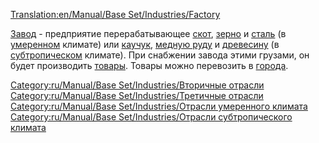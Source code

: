 [[Translation:en/Manual/Base Set/Industries/Factory]]


{{ru/Manual/Base Set/Industries/Промышленность| имя=Завод
| Изображение=en/Manual/Base Set/Industries/Factory.png
| Климат=[[ru/Manual/Климат#umerennyi|Умеренный]], [[ru/Manual/Климат#subtropicheskii|Субтропический]]
| Принимает=[[ru/Manual/Base Set/Cargos/Скот|скот]], [[ru/Manual/Base Set/Cargos/Зерно|зерно]], [[ru/Manual/Base Set/Cargos/Сталь|сталь]] (умеренный),<br/> [[ru/Manual/Base Set/Cargos/Каучук|каучук]], [[ru/Manual/Base Set/Cargos/Медная руда|медная руда]], [[ru/Manual/Base Set/Cargos/Древесина|древесина]] (субтропический)
| Производит=[[ru/Manual/Base Set/Cargos/Товары|товары]]
| Примечания=отсутствует в [[ru/Manual/Климат#subarkticheskii|субарктическом]] климате и [[ru/Manual/Климат#igrushechnyi-mir|игрушечном мире]]
}}

{{en/Navbox|navbar = off
|state = off      

|name  = Name 
|title = [[ru/Manual/Промышленность]] 

|group1 = [[ru/Manual/Климат]]
|list1  = {{en/Nowrap begin}} [[ru/Manual/Base Set/Industries/Банк]] {{en/·w}} [[ru/Manual/Base Set/Industries/Завод]] {{en/·w}} [[ru/Manual/Base Set/Industries/Лес]] {{en/·w}} [[ru/Manual/Base Set/Industries/Лесопилка]] {{en/·w}} [[ru/Manual/Base Set/Industries/Нефтезавод]] {{en/·w}} [[ru/Manual/Base Set/Industries/Нефтяная платформа]] {{en/·w}} [[ru/Manual/Base Set/Industries/Нефтяная скважина]] {{en/·w}} [[ru/Manual/Base Set/Industries/Сталелитейный завод]] {{en/·w}} [[ru/Manual/Base Set/Industries/Угольная шахта]] {{en/·w}} [[ru/Manual/Base Set/Industries/Ферма]] {{en/·w}} [[ru/Manual/Base Set/Industries/Шахта железной руды]] {{en/·w}} [[ru/Manual/Base Set/Industries/Электростанция]] {{en/Nowrap end}}

|group2 = [[ru/Manual/Климат]]
|list2  = {{en/Nowrap begin}} [[ru/Manual/Base Set/Industries/Банк]] {{en/·w}} [[ru/Manual/Base Set/Industries/Бумажная фабрика]] {{en/·w}} [[ru/Manual/Base Set/Industries/Золотая шахта]] {{en/·w}} [[ru/Manual/Base Set/Industries/Лес]] {{en/·w}} [[ru/Manual/Base Set/Industries/Нефтезавод]] {{en/·w}} [[ru/Manual/Base Set/Industries/Нефтяная скважина]] {{en/·w}} [[ru/Manual/Base Set/Industries/Пищевая фабрика]] {{en/·w}} [[ru/Manual/Base Set/Industries/Типография]] {{en/·w}} [[ru/Manual/Base Set/Industries/Угольная шахта]] {{en/·w}} [[ru/Manual/Base Set/Industries/Ферма]] {{en/·w}} [[ru/Manual/Base Set/Industries/Электростанция]] {{en/Nowrap end}}

|group3 = [[ru/Manual/Климат]]
|list3  = {{en/Nowrap begin}} [[ru/Manual/Base Set/Industries/Алмазные копи]] {{en/·w}} [[ru/Manual/Base Set/Industries/Банк]] {{en/·w}} [[ru/Manual/Base Set/Industries/Водонапорная башня]] {{en/·w}} [[ru/Manual/Base Set/Industries/Завод]] {{en/·w}} [[ru/Manual/Base Set/Industries/Лесопилка]] {{en/·w}} [[ru/Manual/Base Set/Industries/Насосная станция]] {{en/·w}} [[ru/Manual/Base Set/Industries/Нефтезавод]] {{en/·w}} [[ru/Manual/Base Set/Industries/Нефтяная скважина]] {{en/·w}} [[ru/Manual/Base Set/Industries/Пищевая фабрика]] {{en/·w}} [[ru/Manual/Base Set/Industries/Плантация гевеи]] {{en/·w}} [[ru/Manual/Base Set/Industries/Ферма]] {{en/·w}} [[ru/Manual/Base Set/Industries/Фруктовая плантация]] {{en/·w}} [[ru/Manual/Base Set/Industries/Шахта медной руды]] {{en/Nowrap end}}

|group4 = [[ru/Manual/Климат]]
|list4  = {{en/Nowrap begin}} [[ru/Manual/Base Set/Industries/Генератор пузырьков]] {{en/·w}} [[ru/Manual/Base Set/Industries/Завод газировки]] {{en/·w}} [[ru/Manual/Base Set/Industries/Завод игрушек]] {{en/·w}} [[ru/Manual/Base Set/Industries/Ирисовый карьер]] {{en/·w}} [[ru/Manual/Base Set/Industries/Колодцы колы]] {{en/·w}} [[ru/Manual/Base Set/Industries/Конфетная фабрика]] {{en/·w}} [[ru/Manual/Base Set/Industries/Лес сахарной ваты]] {{en/·w}} [[ru/Manual/Base Set/Industries/Магазин игрушек]] {{en/·w}} [[ru/Manual/Base Set/Industries/Сахарная шахта]] {{en/·w}} [[ru/Manual/Base Set/Industries/Ферма батареек]] {{en/·w}} [[ru/Manual/Base Set/Industries/Фонтаны пластика]] {{en/Nowrap end}}
}}

[[Category:ru/Manual/Base Set/Industries/Вторичные отрасли]]
[[Category:ru/Manual/Base Set/Industries/Третичные отрасли]]
[[Category:ru/Manual/Base Set/Industries/Отрасли умеренного климата]]
[[Category:ru/Manual/Base Set/Industries/Отрасли субтропического климата]]

[[ru/Manual/Base Set/Industries/Завод|Завод]] - предприятие перерабатывающее [[ru/Manual/Base Set/Cargos/Скот|скот]], [[ru/Manual/Base Set/Cargos/Зерно|зерно]] и [[ru/Manual/Base Set/Cargos/Сталь|сталь]] (в [[ru/Manual/Климат#umerennyi|умеренном]] климате) или [[ru/Manual/Base Set/Cargos/Каучук|каучук]], [[ru/Manual/Base Set/Cargos/Медная руда|медную руду]] и [[ru/Manual/Base Set/Cargos/Древесина|древесину]] (в [[ru/Manual/Климат#subtropicheskii|субтропическом]] климате). При снабжении завода этими грузами, он будет производить [[ru/Manual/Base Set/Cargos/Товары|товары]]. Товары можно перевозить в [[ru/Manual/Город|города]].